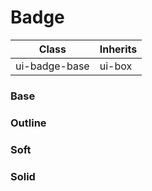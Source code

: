 
<Meta of={BadgeStories} />

# Badge

| Class         | Inherits |
| ------------- | -------- |
| ui-badge-base | ui-box   |

### Base

<Canvas withToolbar of={BadgeStories.BadgeBase} />

### Outline

<Canvas withToolbar of={BadgeStories.BadgeOutline} />

### Soft

<Canvas withToolbar of={BadgeStories.BadgeSoft} />

### Solid

<Canvas withToolbar of={BadgeStories.BadgeSolid} />
